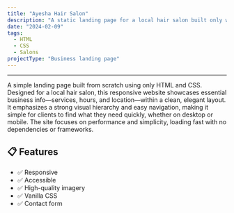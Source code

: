 ```yaml
---
title: "Ayesha Hair Salon"
description: "A static landing page for a local hair salon built only with HTML and CSS."
date: "2024-02-09"
tags:
  - HTML
  - CSS
  - Salons
projectType: "Business landing page"
---
```



---

<div class="overflow-hidden">
  <a href="https://ayesha-style.netlify.app/" target="_blank">
    <MdxPublicImage
      src="/clients/ayesha-hair-salon/ayesha-hair-salon.png"
      class="transition duration-700 ease-in-out hover:scale-110"
    />
  </a>
</div>

A simple landing page built from scratch using only HTML and CSS. Designed for a local hair salon, this responsive website showcases essential business info—services, hours, and location—within a clean, elegant layout. It emphasizes a strong visual hierarchy and easy navigation, making it simple for clients to find what they need quickly, whether on desktop or mobile. The site focuses on performance and simplicity, loading fast with no dependencies or frameworks.

## 📋 Features

- ✅ Responsive
- ✅ Accessible
- ✅ High-quality imagery
- ✅ Vanilla CSS
- ✅ Contact form
